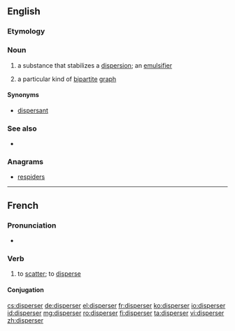 ==English==

===Etymology===
{{suffix|disperse|er}}

===Noun===
{{en-noun}}

# {{chemistry}} a substance that stabilizes a [[dispersion]]; an [[emulsifier]]
# {{graph theory}} a particular kind of [[bipartite]] [[graph]]

====Synonyms====
* {{sense|chemistry}} [[dispersant]]

===See also===
* {{pedia}}

===Anagrams===
* [[respiders#English|respiders]]

----

==French==

===Pronunciation===
* {{audio|Fr-disperser.ogg|Audio}}

===Verb===
{{fr-verb}}

# to [[scatter]]; to [[disperse]]

====Conjugation====
{{fr-conj-er|dispers|avoir}}

[[cs:disperser]]
[[de:disperser]]
[[el:disperser]]
[[fr:disperser]]
[[ko:disperser]]
[[io:disperser]]
[[id:disperser]]
[[mg:disperser]]
[[ro:disperser]]
[[fi:disperser]]
[[ta:disperser]]
[[vi:disperser]]
[[zh:disperser]]